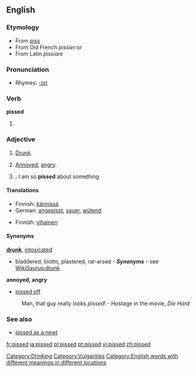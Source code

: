 ==English==
===Etymology===
*From [[piss]] ''{{vulgar}}''
*From Old French ''pissier'' or
*From Latin ''pissiare''

===Pronunciation===
*Rhymes: [[Rhymes:English:-ɪst|-ɪst]]

===Verb===
'''pissed'''

#{{past of|[[piss]]}}

===Adjective===
{{en-adj}}

# {{context|Commonwealth}} [[Drunk]].
# {{context|North America}} [[Annoyed]], [[angry]].
# : I am so '''pissed''' about something

====Translations====
{{trans-top|Drunk}}
*Finnish: [[kännissä]]
*German: [[angepisst]], [[sauer]], [[wütend]]
{{trans-mid}}
{{trans-bottom}}

{{trans-top|Annoyed, angry}}
*Finnish: [[vihainen]]
{{trans-mid}}
{{trans-bottom}}

====Synonyms====
'''[[drunk]]''', [[intoxicated]]
* bladdered, blotto, plastered, rat-arsed - '''''Synonyms''''' - see [[WikiSaurus:drunk]]

'''annoyed, angry'''
* [[pissed off]]
:Man, that guy really looks ''pissed''! - Hostage in the movie, ''Die Hard''

===See also===
*[[pissed as a newt]]

[[Category:Drinking]]
[[Category:Vulgarities]]
[[Category:English words with different meanings in different locations]]

[[fr:pissed]]
[[ja:pissed]]
[[pl:pissed]]
[[pt:pissed]]
[[vi:pissed]]
[[zh:pissed]]